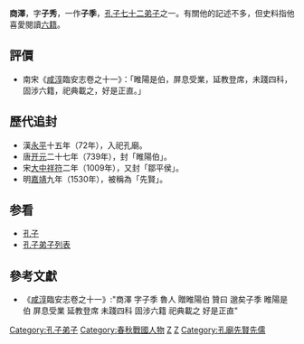 {{儒学}}

'''商澤'''，字'''子秀'''，一作'''子季'''，[[孔子弟子列表|孔子七十二弟子]]之一。有關他的記述不多，但史料指他喜愛閱讀[[五經|六籍]]。

== 評價 ==
*南宋《[[咸淳|咸淳]]臨安志卷之十一》：「睢陽是伯，屏息受業，延教登席，未踐四科，固涉六籍，祀典載之，好是正直。」

== 歷代追封 ==
*漢[[永平_(东汉)|永平]]十五年（72年），入祀孔廟。
*唐[[开元|开元]]二十七年（739年），封「睢陽伯」。
*宋[[大中祥符|大中祥符]]二年（1009年），又封「鄒平侯」。
*明[[嘉靖|嘉靖]]九年（1530年），被稱為「先賢」。

==参看==
*[[孔子|孔子]]
*[[孔子弟子列表|孔子弟子列表]]

==參考文獻==
*《[[咸淳|咸淳]]臨安志卷之十一》:"商澤 字子季 魯人 贈睢陽伯 贊曰 邈矣子季 睢陽是伯 屏息受業 延教登席 未踐四科 固涉六籍 祀典載之 好是正直"

{{孔子弟子}}

[[Category:孔子弟子|Category:孔子弟子]]
[[Category:春秋戰國人物|Category:春秋戰國人物]]
[[Category:魯國人|Z]]
[[Category:商姓|Z]]
[[Category:孔廟先賢先儒|Category:孔廟先賢先儒]]